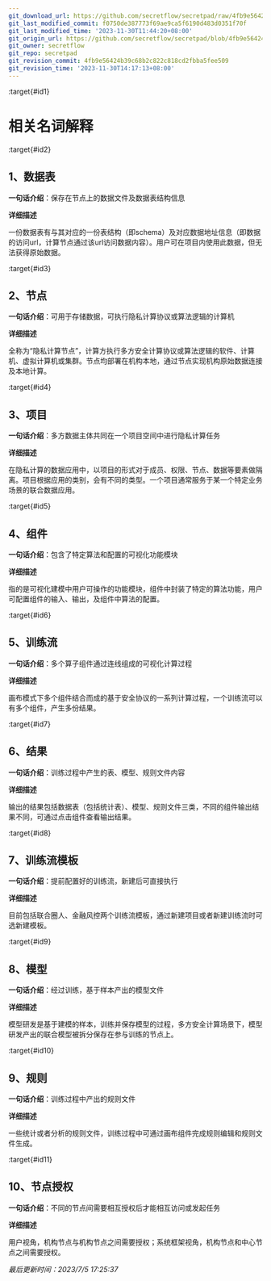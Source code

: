 ```yaml
---
git_download_url: https://github.com/secretflow/secretpad/raw/4fb9e56424b39c68b2c822c818cd2fbba5fee509/docs/deployment_experience/definition.md
git_last_modified_commit: f0750de387773f69ae9ca5f6190d483d0351f70f
git_last_modified_time: '2023-11-30T11:44:20+08:00'
git_origin_url: https://github.com/secretflow/secretpad/blob/4fb9e56424b39c68b2c822c818cd2fbba5fee509/docs/deployment_experience/definition.md
git_owner: secretflow
git_repo: secretpad
git_revision_commit: 4fb9e56424b39c68b2c822c818cd2fbba5fee509
git_revision_time: '2023-11-30T14:17:13+08:00'
---
```


:target{#id1}

# 相关名词解释

:target{#id2}

## 1、数据表

<strong>一句话介绍</strong>：保存在节点上的数据文件及数据表结构信息

<strong>详细描述</strong>

一份数据表有与其对应的一份表结构（即schema）及对应数据地址信息（即数据的访问url，计算节点通过该url访问数据内容）。用户可在项目内使用此数据，但无法获得原始数据。

:target{#id3}

## 2、节点

<strong>一句话介绍</strong>：可用于存储数据，可执行隐私计算协议或算法逻辑的计算机

<strong>详细描述</strong>

全称为“隐私计算节点”，计算方执行多方安全计算协议或算法逻辑的软件、计算机、虚拟计算机或集群。节点均部署在机构本地，通过节点实现机构原始数据连接及本地计算。

:target{#id4}

## 3、项目

<strong>一句话介绍</strong>：多方数据主体共同在一个项目空间中进行隐私计算任务

<strong>详细描述</strong>

在隐私计算的数据应用中，以项目的形式对于成员、权限、节点、数据等要素做隔离。项目根据应用的类别，会有不同的类型。一个项目通常服务于某一个特定业务场景的联合数据应用。

:target{#id5}

## 4、组件

<strong>一句话介绍</strong>：包含了特定算法和配置的可视化功能模块

<strong>详细描述</strong>

指的是可视化建模中用户可操作的功能模块，组件中封装了特定的算法功能，用户可配置组件的输入、输出，及组件中算法的配置。

:target{#id6}

## 5、训练流

<strong>一句话介绍</strong>：多个算子组件通过连线组成的可视化计算过程

<strong>详细描述</strong>

画布模式下多个组件结合而成的基于安全协议的一系列计算过程，一个训练流可以有多个组件，产生多份结果。

:target{#id7}

## 6、结果

<strong>一句话介绍</strong>：训练过程中产生的表、模型、规则文件内容

<strong>详细描述</strong>

输出的结果包括数据表（包括统计表）、模型、规则文件三类，不同的组件输出结果不同，可通过点击组件查看输出结果。

:target{#id8}

## 7、训练流模板

<strong>一句话介绍</strong>：提前配置好的训练流，新建后可直接执行

<strong>详细描述</strong>

目前包括联合圈人、金融风控两个训练流模板，通过新建项目或者新建训练流时可选新建模板。

:target{#id9}

## 8、模型

<strong>一句话介绍</strong>：经过训练，基于样本产出的模型文件

<strong>详细描述</strong>

模型研发是基于建模的样本，训练并保存模型的过程，多方安全计算场景下，模型研发产出的联合模型被拆分保存在参与训练的节点上。

:target{#id10}

## 9、规则

<strong>一句话介绍</strong>：训练过程中产出的规则文件

<strong>详细描述</strong>

一些统计或者分析的规则文件，训练过程中可通过画布组件完成规则编辑和规则文件生成。

:target{#id11}

## 10、节点授权

<strong>一句话介绍</strong>：不同的节点间需要相互授权后才能相互访问或发起任务

<strong>详细描述</strong>

用户视角，机构节点与机构节点之间需要授权；系统框架视角，机构节点和中心节点之间需要授权。

<em>最后更新时间：2023/7/5 17:25:37</em>
